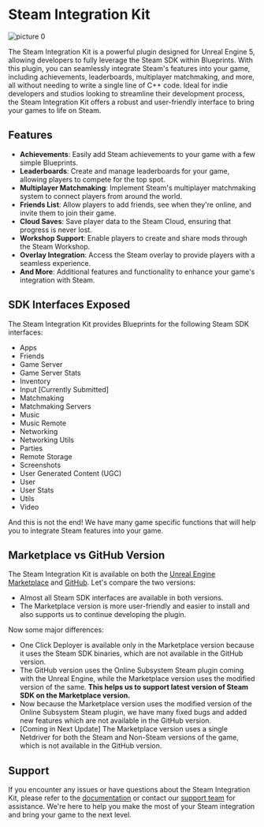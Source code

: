
# Steam Integration Kit
 
![picture 0](../images/6f3d2ad67199b30042afea1c0dc53375551cf3cbb8c2f620c176679762b7a5e3.png)  

The Steam Integration Kit is a powerful plugin designed for Unreal Engine 5, allowing developers to fully leverage the Steam SDK within Blueprints. With this plugin, you can seamlessly integrate Steam's features into your game, including achievements, leaderboards, multiplayer matchmaking, and more, all without needing to write a single line of C++ code. Ideal for indie developers and studios looking to streamline their development process, the Steam Integration Kit offers a robust and user-friendly interface to bring your games to life on Steam.


## Features

- **Achievements**: Easily add Steam achievements to your game with a few simple Blueprints.
- **Leaderboards**: Create and manage leaderboards for your game, allowing players to compete for the top spot.
- **Multiplayer Matchmaking**: Implement Steam's multiplayer matchmaking system to connect players from around the world.
- **Friends List**: Allow players to add friends, see when they're online, and invite them to join their game.
- **Cloud Saves**: Save player data to the Steam Cloud, ensuring that progress is never lost.
- **Workshop Support**: Enable players to create and share mods through the Steam Workshop.
- **Overlay Integration**: Access the Steam overlay to provide players with a seamless experience.
- **And More**: Additional features and functionality to enhance your game's integration with Steam.

## SDK Interfaces Exposed

The Steam Integration Kit provides Blueprints for the following Steam SDK interfaces:

- Apps
- Friends
- Game Server
- Game Server Stats
- Inventory
- Input [Currently Submitted]
- Matchmaking
- Matchmaking Servers
- Music
- Music Remote
- Networking
- Networking Utils
- Parties
- Remote Storage
- Screenshots
- User Generated Content (UGC)
- User
- User Stats
- Utils
- Video

And this is not the end! We have many game specific functions that will help you to integrate Steam features into your game.

## Marketplace vs GitHub Version

The Steam Integration Kit is available on both the [Unreal Engine Marketplace](https://www.unrealengine.com/marketplace/en-US/product/steam-integration-kit) and [GitHub](https://github.com/betidestudio/SteamIntegrationKit). Let's compare the two versions:

- Almost all Steam SDK interfaces are available in both versions.
- The Marketplace version is more user-friendly and easier to install and also supports us to continue developing the plugin.

Now some major differences:

- One Click Deployer is available only in the Marketplace version because it uses the Steam SDK binaries, which are not available in the GitHub version.
- The GitHub version uses the Online Subsystem Steam plugin coming with the Unreal Engine, while the Marketplace version uses the modified version of the same.
    **This helps us to support latest version of Steam SDK on the Marketplace version.**
- Now because the Marketplace version uses the modified version of the Online Subsystem Steam plugin, we have many fixed bugs and added new features which are not available in the GitHub version.
- [Coming in Next Update] The Marketplace version uses a single Netdriver for both the Steam and Non-Steam versions of the game, which is not available in the GitHub version.

## Support

If you encounter any issues or have questions about the Steam Integration Kit, please refer to the [documentation](/docs) or contact our [support team](/about) for assistance. We're here to help you make the most of your Steam integration and bring your game to the next level.